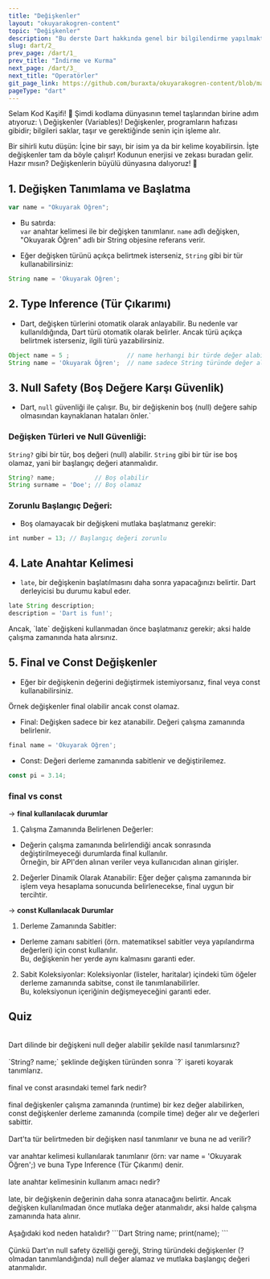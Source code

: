 ---
title: "Değişkenler"
layout: "okuyarakogren-content"
topic: "Değişkenler"
description: "Bu derste Dart hakkında genel bir bilgilendirme yapılmaktadır."
slug: dart/2_
prev_page: /dart/1_
prev_title: "İndirme ve Kurma"
next_page: /dart/3_
next_title: "Operatörler"
git_page_link: https://github.com/buraxta/okuyarakogren-content/blob/master/400-dart/2_.mdx
pageType: "dart"
---

<Box>
<BoxTitle>Selam Kod Kaşifi! 👋</BoxTitle>
<ParagraphHighlight>
Şimdi kodlama dünyasının temel taşlarından birine adım atıyoruz: \
Değişkenler (Variables)!
Değişkenler, programların hafızası gibidir; bilgileri saklar, taşır ve gerektiğinde senin için işleme alır.

Bir sihirli kutu düşün: İçine bir sayı, bir isim ya da bir kelime koyabilirsin. İşte değişkenler tam da böyle çalışır! Kodunun enerjisi ve zekası buradan gelir. Hazır mısın? Değişkenlerin büyülü dünyasına dalıyoruz! 🚀

</ParagraphHighlight>
</Box>

## **1. Değişken Tanımlama ve Başlatma**

```ts
var name = "Okuyarak Öğren";
```

- Bu satırda:\
  `var` anahtar kelimesi ile bir değişken tanımlanır.
  `name` adlı değişken, "Okuyarak Öğren" adlı bir String objesine referans verir.

- Eğer değişken türünü açıkça belirtmek isterseniz, `String` gibi bir tür kullanabilirsiniz:

```ts
String name = 'Okuyarak Öğren';
```

## **2. Type Inference (Tür Çıkarımı)**

- Dart, değişken türlerini otomatik olarak anlayabilir. Bu nedenle var kullanıldığında, Dart türü otomatik olarak belirler. Ancak türü açıkça belirtmek isterseniz, ilgili türü yazabilirsiniz.

```ts
Object name = 5 ;                // name herhangi bir türde değer alabilir.
String name = 'Okuyarak Öğren';  // name sadece String türünde değer alabilir.
```

## **3. Null Safety (Boş Değere Karşı Güvenlik)**

- Dart, `null` güvenliği ile çalışır. Bu, bir değişkenin boş (null) değere sahip olmasından kaynaklanan hataları önler.`

### Değişken Türleri ve Null Güvenliği:

`String?` gibi bir tür, boş değeri (null) alabilir.
`String` gibi bir tür ise boş olamaz, yani bir başlangıç değeri atanmalıdır.

```ts
String? name;           // Boş olabilir
String surname = 'Doe'; // Boş olamaz
```

### Zorunlu Başlangıç Değeri:

- Boş olamayacak bir değişkeni mutlaka başlatmanız gerekir:

```ts
int number = 13; // Başlangıç değeri zorunlu
```

## **4. Late Anahtar Kelimesi**

- `late`, bir değişkenin başlatılmasını daha sonra yapacağınızı belirtir. Dart derleyicisi bu durumu kabul eder.

```ts
late String description;
description = 'Dart is fun!';
```

<Alert type="warning">
  Ancak, `late` değişkeni kullanmadan önce başlatmanız gerekir; aksi halde çalışma zamanında hata
  alırsınız.
</Alert>

## **5. Final ve Const Değişkenler**

- Eğer bir değişkenin değerini değiştirmek istemiyorsanız, final veya const kullanabilirsiniz.

<Alert type="note">Örnek değişkenler final olabilir ancak const olamaz.</Alert>

- Final: Değişken sadece bir kez atanabilir. Değeri çalışma zamanında belirlenir.

```ts
final name = 'Okuyarak Öğren';
```

- Const: Değeri derleme zamanında sabitlenir ve değiştirilemez.

```ts
const pi = 3.14;
```

### final vs const

-> **final kullanılacak durumlar**

1. Çalışma Zamanında Belirlenen Değerler:

- Değerin çalışma zamanında belirlendiği ancak sonrasında değiştirilmeyeceği durumlarda final kullanılır.\
  Örneğin, bir API'den alınan veriler veya kullanıcıdan alınan girişler.

2. Değerler Dinamik Olarak Atanabilir:
   Eğer değer çalışma zamanında bir işlem veya hesaplama sonucunda belirlenecekse, final uygun bir tercihtir.

-> **const Kullanılacak Durumlar**

1. Derleme Zamanında Sabitler:

- Derleme zamanı sabitleri (örn. matematiksel sabitler veya yapılandırma değerleri) için const kullanılır.\
  Bu, değişkenin her yerde aynı kalmasını garanti eder.

2. Sabit Koleksiyonlar:
   Koleksiyonlar (listeler, haritalar) içindeki tüm öğeler derleme zamanında sabitse, const ile tanımlanabilirler.\
   Bu, koleksiyonun içeriğinin değişmeyeceğini garanti eder.

## Quiz

<TabbedContent>
<TabItem value="Soru"> 
<br/>
Dart dilinde bir değişkeni null değer alabilir şekilde nasıl tanımlarsınız?
<br/>
</TabItem>

<TabItem value="Cevap"> 
<br/>
`String? name;` şeklinde değişken türünden sonra `?` işareti koyarak tanımlarız.
<br/>
</TabItem> 
</TabbedContent>

<TabbedContent code >
<TabItem value="Soru"> 
<br/>
final ve const arasındaki temel fark nedir?
<br/>
</TabItem>

<TabItem value="Cevap"> 
<br/>
final değişkenler çalışma zamanında (runtime) bir kez değer alabilirken, const değişkenler derleme zamanında (compile time) değer alır ve değerleri sabittir.
<br/>
</TabItem> 
</TabbedContent>

<TabbedContent code >
<TabItem value="Soru"> 
<br/>
Dart'ta tür belirtmeden bir değişken nasıl tanımlanır ve buna ne ad verilir?
<br/>
</TabItem>

<TabItem value="Cevap"> 
<br/>
 var anahtar kelimesi kullanılarak tanımlanır (örn: var name = 'Okuyarak Öğren';) ve buna Type Inference (Tür Çıkarımı) denir.
<br/>
</TabItem> 
</TabbedContent> 
<TabbedContent>
<TabItem value="Soru"> 
<br/>
late anahtar kelimesinin kullanım amacı nedir?
<br/>
</TabItem>

<TabItem value="Cevap"> 
<br/>
late, bir değişkenin değerinin daha sonra atanacağını belirtir. Ancak değişken kullanılmadan önce mutlaka değer atanmalıdır, aksi halde çalışma zamanında hata alınır.
<br/>
</TabItem> 
</TabbedContent>

<TabbedContent>
<TabItem value="Soru"> 
<br/>
Aşağıdaki kod neden hatalıdır?
```Dart
String name;
print(name);
```
<br/>
</TabItem>

<TabItem value="Cevap"> 
<br/>
Çünkü Dart'ın null safety özelliği gereği, String türündeki değişkenler (? olmadan tanımlandığında) null değer alamaz ve mutlaka başlangıç değeri atanmalıdır.
<br/>
</TabItem> 
</TabbedContent>
